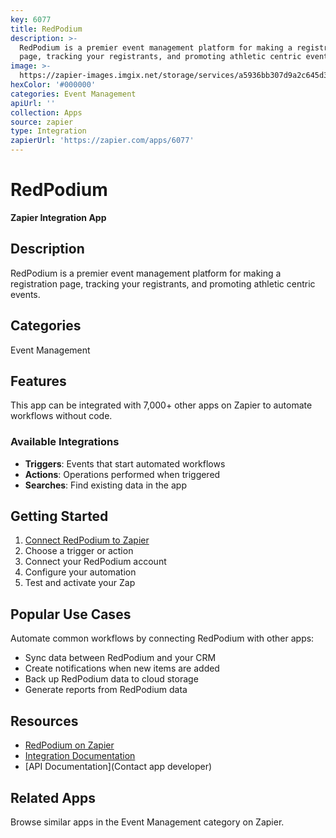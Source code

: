 ```yaml
---
key: 6077
title: RedPodium
description: >-
  RedPodium is a premier event management platform for making a registration
  page, tracking your registrants, and promoting athletic centric events.
image: >-
  https://zapier-images.imgix.net/storage/services/a5936bb307d9a2c645d32728b6cce1a3.png?auto=format%2Ccompress&ixlib=python-3.0.0&q=50
hexColor: '#000000'
categories: Event Management
apiUrl: ''
collection: Apps
source: zapier
type: Integration
zapierUrl: 'https://zapier.com/apps/6077'
---
```

# RedPodium

**Zapier Integration App**

## Description

RedPodium is a premier event management platform for making a registration page, tracking your registrants, and promoting athletic centric events.

## Categories

Event Management

## Features

This app can be integrated with 7,000+ other apps on Zapier to automate workflows without code.

### Available Integrations

- **Triggers**: Events that start automated workflows
- **Actions**: Operations performed when triggered
- **Searches**: Find existing data in the app

## Getting Started

1. [Connect RedPodium to Zapier](https://zapier.com/apps/6077)
2. Choose a trigger or action
3. Connect your RedPodium account
4. Configure your automation
5. Test and activate your Zap

## Popular Use Cases

Automate common workflows by connecting RedPodium with other apps:

- Sync data between RedPodium and your CRM
- Create notifications when new items are added
- Back up RedPodium data to cloud storage
- Generate reports from RedPodium data

## Resources

- [RedPodium on Zapier](https://zapier.com/apps/6077)
- [Integration Documentation](https://zapier.com/apps/6077/integrations)
- [API Documentation](Contact app developer)

## Related Apps

Browse similar apps in the Event Management category on Zapier.
